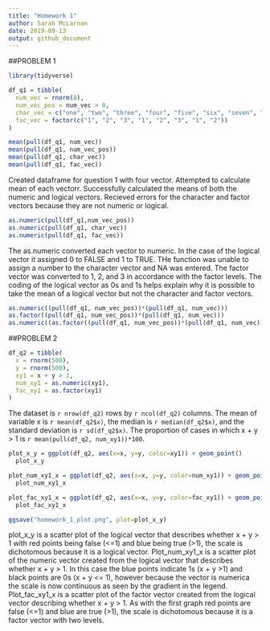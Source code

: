 ```yaml
---
title: "Homework 1"
author: Sarah McLarnan
date: 2019-09-13
output: github_document
---
```


##PROBLEM 1
```r

library(tidyverse)

df_q1 = tibble(
  num_vec = rnorm(8),
  num_vec_pos = num_vec > 0,
  char_vec = c("one", "two", "three", "four", "five", "six", "seven", "eight"),
  fac_vec = factor(c("1", "2", "3", "1", "2", "3", "1", "2"))
)

mean(pull(df_q1, num_vec))
mean(pull(df_q1, num_vec_pos))
mean(pull(df_q1, char_vec))
mean(pull(df_q1, fac_vec))

```
Created dataframe for question 1 with four vector. Attempted to calculate mean of each vectorr. Successfully calculated the means of both the numeric and logical vectors. Recieved errors for the character and factor vectors because they are not numeric or logical. 

```r

as.numeric(pull(df_q1,num_vec_pos))
as.numeric(pull(df_q1, char_vec))
as.numeric(pull(df_q1, fac_vec))

```
The as.numeric converted each vector to numeric. In the case of the logical vector it assigned 0 to FALSE and 1 to TRUE. THe function was unable to assign a number to the character vector and NA was entered. The factor vector was converted to 1, 2, and 3 in accordance with the factor levels. The coding of the logical vector as 0s and 1s helps explain why it is possible to take the mean of a logical vector but not the character and factor vectors.


```r

as.numeric((pull(df_q1, num_vec_pos))*(pull(df_q1, num_vec)))
as.factor((pull(df_q1, num_vec_pos))*(pull(df_q1, num_vec)))
as.numeric((as.factor((pull(df_q1, num_vec_pos))*(pull(df_q1, num_vec)))))

```
##PROBLEM 2

```r

df_q2 = tibble(
  x = rnorm(500),
  y = rnorm(500),
  xy1 = x + y > 1,
  num_xy1 = as.numeric(xy1),
  fac_xy1 = as.factor(xy1)
)

```
The dataset is `r nrow(df_q2)` rows by `r ncol(df_q2)` columns. The mean of variable x is `r mean(df_q2$x)`, the median is `r median(df_q2$x)`, and the standard deviation is `r sd(df_q2$x)`. The proportion of cases in which x + y > 1 is `r mean(pull(df_q2, num_xy1))*100`. 

```r


plot_x_y = ggplot(df_q2, aes(x=x, y=y, color=xy1)) + geom_point()
  plot_x_y

plot_num_xy1_x = ggplot(df_q2, aes(x=x, y=y, color=num_xy1)) + geom_point()
  plot_num_xy1_x

plot_fac_xy1_x = ggplot(df_q2, aes(x=x, y=y, color=fac_xy1)) + geom_point()
  plot_fac_xy1_x

ggsave("homework_1_plot.png", plot=plot_x_y)
```
plot_x_y is a scatter plot of the logical vector that describes whether x + y > 1 with red points being false (<=1) and blue being true (>1), the scale is dichotomous because it is a logical vector. Plot_num_xy1_x is a scatter plot of the numeric vector created from the logical vector that describes whether x + y  > 1. In this case the blue points indicate 1s (x + y >1) and black points are 0s (x + y <= 1), however because the vector is numerica the scale is now continuous as seen by the gradient in the legend. Plot_fac_xy1_x is a scatter plot of the factor vector created from the logical vector describing whether x + y > 1. As with the first graph red points are false (<=1) and blue are true (>1), the scale is dichotomous because it is a factor vector with two levels. 
